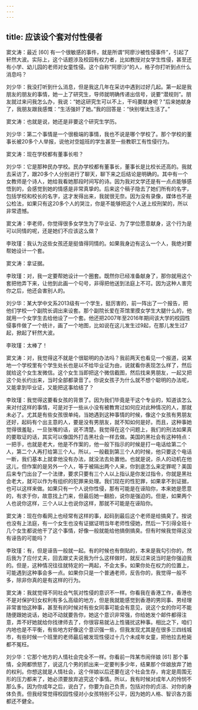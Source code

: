 ```yaml
---
---
---
```

title: 应该设个套对付性侵者
---




窦文涛：最近 [60] 有一个很敏感的事件，就是所谓“阿廖沙被性侵事件”，引起了轩然大波。实际上，这个话题涉及校园有权力者，比如教授对女学生性侵，甚至还有小学、幼儿园的老师对女童性侵。这个自称“阿廖沙”的人，格子你打听到点什么消息吗？

刘少华：我没打听到什么消息，但是我这几年在采访中遇到过好几起。第一起是我朋友的朋友的事情，她一上了研究生，导师就明确传递出信号，说要“潜规则”。朋友就过来问我怎么办，我说：“她这研究生可以不上，干吗要献身呢？”后来她献身了，我朋友跟我感慨：“生活强奸了她。”我的回答是：“快别埋汰生活了。”

窦文涛：也就是说，她还是非要这个研究生学历。

刘少华：第二个事情是一个很极端的事情，我也不说是哪个学校了。那个学校的董事长被20多个人举报，说他对空姐班的学生甚至一些教职工有性侵行为。

窦文涛：现在学校都有董事长啦？

刘少华：它是那种民办学校。民办学校都有董事长，董事长是比校长还高的。我就去采访了，跟20多个人分别进行了聊天，聊下来之后结论是明确的。其中有一个女教师是个诗人，她给我看她那段时间写的诗。因为我对文学还是有一点点能够感悟到的，会感觉到她的情感是非常真挚的。后来这个稿子隐去了她们所有的名字，包括学校和校长的名字，这才发得出来，我就很无奈。因为没有录像，媒体也不是公检法，如果只有这20多个人的哭泣，你是不能够把这个人送上绞刑架的，所以非常遗憾。

窦文涛：李老师，你觉得很多女学生为了毕业证、为了学位愿意献身，这个行为是可以同情的呢，还是她们不应该这么做？

李玫瑾：我认为这些女孩还是挺值得同情的。如果我身边有这么一个人，我绝对要帮她设计一个套。

窦文涛：拿证据。

李玫瑾：对，我一定要帮她设计一个圈套。既然你已经准备献身了，那你就用这个套把他弄下来，让他到此画一个句号，非得把他送到法庭上不可。因为这种人害完你之后，他还会害别人的。

刘少华：某大学中文系2013级有一个学生，挺厉害的，前一阵出了一个报告，把他们学校一个副院长调出来设套。那个副院长爱在茶馆里摸女学生大腿什么的，他就用一个女学生去给他设了一个套。他还把2007年至2016年期间该大学的校园性侵事件做了一个统计，画了一个地图，比如说在这儿发生过9起，在那儿发生过7起，掀起了轩然大波。

李玫瑾：太棒了！

窦文涛：对，我觉得这不就是个很聪明的办法吗？我前两天也看见一个报道，说某地一个学校里有个学生处长也是以不给毕业证为由，说就看你表现怎么样了，然后就给这个女生发微信。这个女生当即把这个微信截图，然后找来男朋友，一起又把这个处长约出来，当时全部都录音了。你说女孩子为什么就不想个聪明的办法呢，又能拿到毕业证，又能把这事给结了？

李玫瑾：我觉得这要看女孩的背景了。因为我们毕竟是干这个专业的，知道该怎么来对付这样的事情，可是对于一些从小没有被教育过如何应对此种情况的人，那就未必了。尤其是有些女孩很单纯，当她遇到这种事情的时候，像这个女孩有男朋友还好，起码有个出主意的人，要是没有男朋友，就不知如何是好。而且，这种事她觉得很羞耻，一旦张嘴的话，说不清楚。我觉得在这个问题上，我们的刑法如果真的要取证的话，其实可以像国外打击黑社会一样去做。美国的黑社会有这种特点：一把手，也就是老大，他是不作案的，他一般下指示的时候是打一电话给第二个人，第二个人再打给第三个人。所以，一般截到第三个人的时候，他只要这个电话一断，我们基本上就拿他没有办法，就没法去处置他。也就是说，杀人的动机在他这儿，但作案的是另外一个人，等于被隔出两个人来，你到底怎么来定罪呢？美国后来专门出台了一个法律，要求只要有三个人以上指认是你发过指令，你就是黑社会老大，就可以作为有组织的犯罪来处理。我们现在的性犯罪，如果拿不到证据，也可以这样来做。如果只有一个人说你性侵，那有可能是在诬陷你，本来她是愿意的，有求于你，故意找上门来，但最后她一翻脸，说你是强迫的。但是，如果两个人也说你这样，三个人以上也说你这样，那就不可能是在诬陷你。

窦文涛：现在你看网上也经常有这样的事，起码到最后这个老师是给搞臭了。按说也没有上法庭，有一个女生也没有证据证明当年老师性侵她，然后一下引得全班十几个女生都说他干了这个事情，好像一般就能给他搞倒搞臭。但有时候我觉得这没有诬告的可能吗？

李玫瑾：有，但是诬告一般就一起。有的时候也有倒贴的，本来是我勾引你的，然后我为了应付丈夫，回去跟丈夫说我为什么这样做时，就反过来说当时是你强迫我的。但是，这种情况往往就特定的一两起，不会太多。如果你处在权力的位置上，可能遇到这种事会多一点。如果你只是一个普通老师，反告你的，我觉得一般不多，除非你真的是有这样的行为。

窦文涛：我就觉得不同社会气氛对性侵的意识不一样。你看我在香港工作，香港也不是对保护妇女权利有多么高级的地方，但是我就能感觉到香港的男同事、男经理非常害怕这种事，甚至有的时候对有些女同事可能会有意见，说这个女的你可不能随便跟她说话，她动不动就要告你，她这个意识非常强，你给她发个邮件都得注意，弄不好她就给你找律师去了，你很容易就沾上性骚扰这种事。相比之下，咱们内地也是不平衡，有些地方好像这个意识强一些，但我发现尤其是在很多三四线城市，有些时候一个班里的老师最后被发现性侵过十几个未成年女童，把他拉去枪毙都不冤枉。

刘少华：它那个地方的人情社会完全不一样。你看前一阵某市闹伴娘 [61] 那个事情，全网都愤怒了，说这几个男的抓出来一定要判多少年，结果那个伴娘放弃了她的权利。你想这就是人情社会，这个伴娘以后还要在这个社会生存，肯定是周围无形的压力都来了，她必须要放弃追究这个事情。所以，我有时候对成年人的怜悯不那么多。因为你成年之后，说白了，你要为自己负责，包括对你的贞洁、对你的身体负责。但我经常觉得校园性侵对小女孩特别不公平，因为她的人格、智识各方面都还不健全。